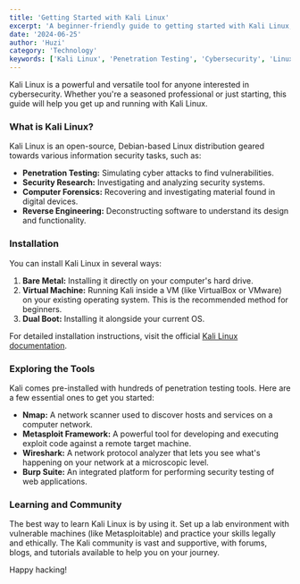 ```yaml
---
title: 'Getting Started with Kali Linux'
excerpt: 'A beginner-friendly guide to getting started with Kali Linux, the popular open-source, Debian-based Linux distribution geared towards various information security tasks, such as Penetration Testing, Security Research, Computer Forensics, and Reverse Engineering.'
date: '2024-06-25'
author: 'Huzi'
category: 'Technology'
keywords: ['Kali Linux', 'Penetration Testing', 'Cybersecurity', 'Linux', 'Security Research']
---
```


Kali Linux is a powerful and versatile tool for anyone interested in cybersecurity. Whether you're a seasoned professional or just starting, this guide will help you get up and running with Kali Linux.

### What is Kali Linux?

Kali Linux is an open-source, Debian-based Linux distribution geared towards various information security tasks, such as:
- **Penetration Testing:** Simulating cyber attacks to find vulnerabilities.
- **Security Research:** Investigating and analyzing security systems.
- **Computer Forensics:** Recovering and investigating material found in digital devices.
- **Reverse Engineering:** Deconstructing software to understand its design and functionality.

### Installation

You can install Kali Linux in several ways:

1.  **Bare Metal:** Installing it directly on your computer's hard drive.
2.  **Virtual Machine:** Running Kali inside a VM (like VirtualBox or VMware) on your existing operating system. This is the recommended method for beginners.
3.  **Dual Boot:** Installing it alongside your current OS.

For detailed installation instructions, visit the official [Kali Linux documentation](https://www.kali.org/docs/).

### Exploring the Tools

Kali comes pre-installed with hundreds of penetration testing tools. Here are a few essential ones to get you started:

- **Nmap:** A network scanner used to discover hosts and services on a computer network.
- **Metasploit Framework:** A powerful tool for developing and executing exploit code against a remote target machine.
- **Wireshark:** A network protocol analyzer that lets you see what's happening on your network at a microscopic level.
- **Burp Suite:** An integrated platform for performing security testing of web applications.

### Learning and Community

The best way to learn Kali Linux is by using it. Set up a lab environment with vulnerable machines (like Metasploitable) and practice your skills legally and ethically. The Kali community is vast and supportive, with forums, blogs, and tutorials available to help you on your journey.

Happy hacking!